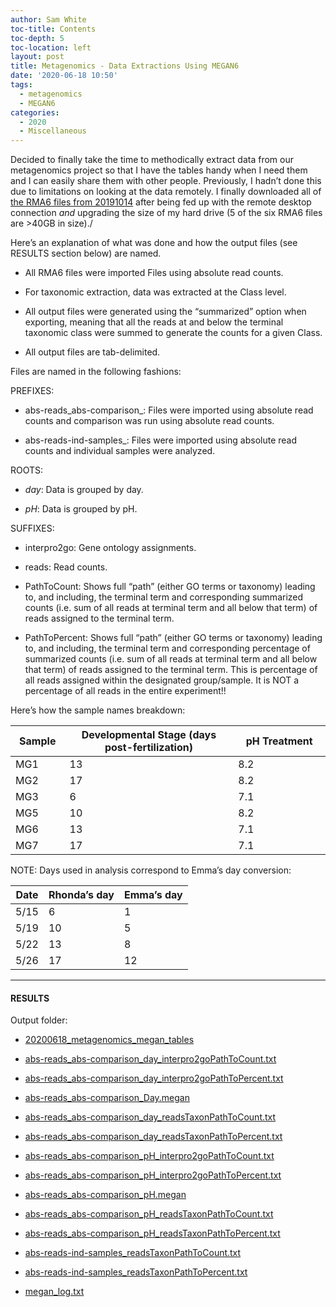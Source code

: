 ```yaml
---
author: Sam White
toc-title: Contents
toc-depth: 5
toc-location: left
layout: post
title: Metagenomics - Data Extractions Using MEGAN6
date: '2020-06-18 10:50'
tags:
  - metagenomics
  - MEGAN6
categories:
  - 2020
  - Miscellaneous
---
```

Decided to finally take the time to methodically extract data from our metagenomics project so that I have the tables handy when I need them and I can easily share them with other people. Previously, I hadn't done this due to limitations on looking at the data remotely. I finally downloaded all of [the RMA6 files from 20191014](https://robertslab.github.io/sams-notebook/posts/2019/2019-10-14-Metagenomics-Annotation---P.generosa-Water-Samples-with-MEGAN6/) after being fed up with the remote desktop connection _and_ upgrading the size of my hard drive (5 of the six RMA6 files are >40GB in size)./

Here's an explanation of what was done and how the output files (see RESULTS section below) are named.

- All RMA6 files were imported Files using absolute read counts.

- For taxonomic extraction, data was extracted at the Class level.

- All output files were generated using the "summarized" option when exporting, meaning that all the reads at and below the terminal taxonomic class were summed to generate the counts for a given Class.

- All output files are tab-delimited.

Files are named in the following fashions:

PREFIXES:

- abs-reads_abs-comparison_: Files were imported using absolute read counts and comparison was run using absolute read counts.

- abs-reads-ind-samples_: Files were imported using absolute read counts and individual samples were analyzed.

ROOTS:

- _day_: Data is grouped by day.

- _pH_: Data is grouped by pH.

SUFFIXES:

- interpro2go: Gene ontology assignments.

- reads: Read counts.

- PathToCount: Shows full "path" (either GO terms or taxonomy) leading to,
and including, the terminal term and corresponding summarized counts (i.e.
sum of all reads at terminal term and all below that term) of reads assigned
to the terminal term.

- PathToPercent: Shows full "path" (either GO terms or taxonomy) leading to,
and including, the terminal term and corresponding percentage of summarized counts (i.e.
sum of all reads at terminal term and all below that term) of reads assigned
to the terminal term. This is percentage of all reads assigned within the designated group/sample.
It is NOT a percentage of all reads in the entire experiment!!

Here's how the sample names breakdown:

| Sample | Developmental Stage (days post-fertilization) | pH Treatment |
|--------|-------------------------|--------------|
| MG1    | 13                      | 8.2          |
| MG2    | 17                      | 8.2          |
| MG3    | 6                       | 7.1          |
| MG5    | 10                      | 8.2          |
| MG6    | 13                      | 7.1          |
| MG7    | 17                      | 7.1          |

NOTE: Days used in analysis correspond to Emma's day conversion:

| Date | Rhonda’s day | Emma’s day |
|------|--------------|------------|
| 5/15 | 6            | 1          |
| 5/19 | 10           | 5          |
| 5/22 | 13           | 8          |
| 5/26 | 17           | 12         |

---

#### RESULTS

Output folder:

- [20200618_metagenomics_megan_tables](https://gannet.fish.washington.edu/Atumefaciens/20200618_metagenomics_megan_tables)

- [abs-reads_abs-comparison_day_interpro2goPathToCount.txt](https://gannet.fish.washington.edu/Atumefaciens/20200618_metagenomics_megan_tables/abs-reads_abs-comparison_day_interpro2goPathToCount.txt)

- [abs-reads_abs-comparison_day_interpro2goPathToPercent.txt](https://gannet.fish.washington.edu/Atumefaciens/20200618_metagenomics_megan_tables/abs-reads_abs-comparison_day_interpro2goPathToPercent.txt)

- [abs-reads_abs-comparison_Day.megan](https://gannet.fish.washington.edu/Atumefaciens/20200618_metagenomics_megan_tables/abs-reads_abs-comparison_Day.megan)

- [abs-reads_abs-comparison_day_readsTaxonPathToCount.txt](https://gannet.fish.washington.edu/Atumefaciens/20200618_metagenomics_megan_tables/abs-reads_abs-comparison_day_readsTaxonPathToCount.txt)

- [abs-reads_abs-comparison_day_readsTaxonPathToPercent.txt](https://gannet.fish.washington.edu/Atumefaciens/20200618_metagenomics_megan_tables/abs-reads_abs-comparison_day_readsTaxonPathToPercent.txt)

- [abs-reads_abs-comparison_pH_interpro2goPathToCount.txt](https://gannet.fish.washington.edu/Atumefaciens/20200618_metagenomics_megan_tables/abs-reads_abs-comparison_pH_interpro2goPathToCount.txt)

- [abs-reads_abs-comparison_pH_interpro2goPathToPercent.txt](https://gannet.fish.washington.edu/Atumefaciens/20200618_metagenomics_megan_tables/abs-reads_abs-comparison_pH_interpro2goPathToPercent.txt)

- [abs-reads_abs-comparison_pH.megan](https://gannet.fish.washington.edu/Atumefaciens/20200618_metagenomics_megan_tables/abs-reads_abs-comparison_pH.megan)

- [abs-reads_abs-comparison_pH_readsTaxonPathToCount.txt](https://gannet.fish.washington.edu/Atumefaciens/20200618_metagenomics_megan_tables/abs-reads_abs-comparison_pH_readsTaxonPathToCount.txt)

- [abs-reads_abs-comparison_pH_readsTaxonPathToPercent.txt](https://gannet.fish.washington.edu/Atumefaciens/20200618_metagenomics_megan_tables/abs-reads_abs-comparison_pH_readsTaxonPathToPercent.txt)

- [abs-reads-ind-samples_readsTaxonPathToCount.txt](https://gannet.fish.washington.edu/Atumefaciens/20200618_metagenomics_megan_tables/abs-reads-ind-samples_readsTaxonPathToCount.txt)

- [abs-reads-ind-samples_readsTaxonPathToPercent.txt](https://gannet.fish.washington.edu/Atumefaciens/20200618_metagenomics_megan_tables/abs-reads-ind-samples_readsTaxonPathToPercent.txt)

- [megan_log.txt](https://gannet.fish.washington.edu/Atumefaciens/20200618_metagenomics_megan_tables/megan_log.txt)
